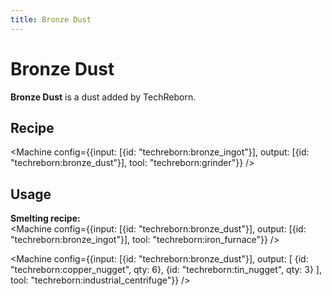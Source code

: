 ```yaml
---
title: Bronze Dust
---
```


<ItemImage file="bronze_dust" alt="Bronze Dust" size="200" />

# Bronze Dust

**Bronze Dust** is a dust added by TechReborn.

## Recipe

<Machine config={{input: [{id: "techreborn:bronze_ingot"}], output: [{id: "techreborn:bronze_dust"}], tool: "techreborn:grinder"}} />

## Usage

**Smelting recipe:**  
<Machine config={{input: [{id: "techreborn:bronze_dust"}], output: [{id: "techreborn:bronze_ingot"}], tool: "techreborn:iron_furnace"}} />

<Machine config={{input: [{id: "techreborn:bronze_dust"}], output: [
  {id: "techreborn:copper_nugget", qty: 6},
  {id: "techreborn:tin_nugget", qty: 3}
], tool: "techreborn:industrial_centrifuge"}} />
